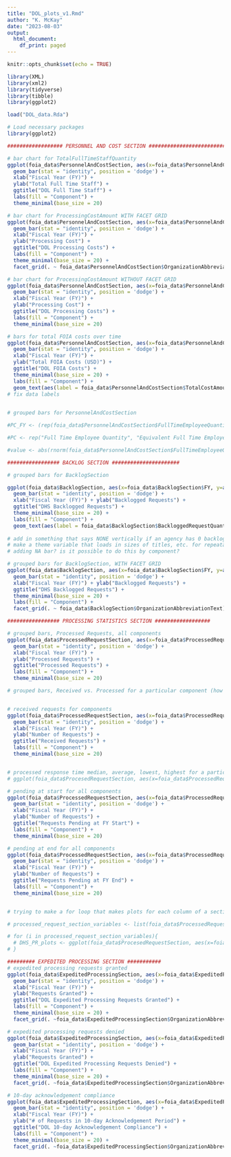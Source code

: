 ```yaml
---
title: "DOL_plots_v1.Rmd"
author: "K. McKay"
date: "2023-08-03"
output:
  html_document:
    df_print: paged
---
```

```r
knitr::opts_chunk$set(echo = TRUE)
```


```r
library(XML)
library(xml2)
library(tidyverse)
library(tibble)
library(ggplot2)
```




```r

load("DOL_data.Rda")

# Load necessary packages
library(ggplot2)

################## PERSONNEL AND COST SECTION ##########################

# bar chart for TotalFullTimeStaffQuantity
ggplot(foia_data$PersonnelAndCostSection, aes(x=foia_data$PersonnelAndCostSection$FY, y=as.numeric(as.character(foia_data$PersonnelAndCostSection$TotalFullTimeStaffQuantity)), fill=foia_data$PersonnelAndCostSection$OrganizationAbbreviationText)) +
  geom_bar(stat = "identity", position = 'dodge') +
  xlab("Fiscal Year (FY)") +
  ylab("Total Full Time Staff") +
  ggtitle("DOL Full Time Staff") +
  labs(fill = "Component") +
  theme_minimal(base_size = 20)

# bar chart for ProcessingCostAmount WITH FACET GRID
ggplot(foia_data$PersonnelAndCostSection, aes(x=foia_data$PersonnelAndCostSection$FY, y=as.numeric(as.character(foia_data$PersonnelAndCostSection$ProcessingCostAmount)), fill=foia_data$PersonnelAndCostSection$OrganizationAbbreviationText)) +
  geom_bar(stat = "identity", position = 'dodge') +
  xlab("Fiscal Year (FY)") +
  ylab("Processing Cost") +
  ggtitle("DOL Processing Costs") +
  labs(fill = "Component") +
  theme_minimal(base_size = 20) + 
  facet_grid(. ~ foia_data$PersonnelAndCostSection$OrganizationAbbreviationText)

# bar chart for ProcessingCostAmount WITHOUT FACET GRID
ggplot(foia_data$PersonnelAndCostSection, aes(x=foia_data$PersonnelAndCostSection$FY, y=as.numeric(as.character(foia_data$PersonnelAndCostSection$ProcessingCostAmount)), fill=foia_data$PersonnelAndCostSection$OrganizationAbbreviationText)) +
  geom_bar(stat = "identity", position = 'dodge') +
  xlab("Fiscal Year (FY)") +
  ylab("Processing Cost") +
  ggtitle("DOL Processing Costs") +
  labs(fill = "Component") +
  theme_minimal(base_size = 20)

# bars for total FOIA costs over time
ggplot(foia_data$PersonnelAndCostSection, aes(x=foia_data$PersonnelAndCostSection$FY, y=as.numeric(as.character(foia_data$PersonnelAndCostSection$TotalCostAmount)), fill=foia_data$PersonnelAndCostSection$OrganizationAbbreviationText)) +
  geom_bar(stat = "identity", position = 'dodge') +
  xlab("Fiscal Year (FY)") +
  ylab("Total FOIA Costs (USD)") +
  ggtitle("DOL FOIA Costs") +
  theme_minimal(base_size = 20) +
  labs(fill = "Component") +
  geom_text(aes(label = foia_data$PersonnelAndCostSection$TotalCostAmount), position = position_dodge(width = 0.9), vjust = 0.05, angle = 90)
# fix data labels
  

# grouped bars for PersonnelAndCostSection

#PC_FY <- (rep(foia_data$PersonnelAndCostSection$FullTimeEmployeeQuantity$FY) rep(foia_data$PersonnelAndCostSection$EquivalentFullTimeEmployeeQuantity$FY), rep(foia_data$PersonnelAndCostSection$TotalFullTimeStaffQuantity$FY)))

#PC <- rep("Full Time Employee Quantity", "Equivalent Full Time Employee Quantity", "Total Full Time Staff Quantity"))

#value <- abs(rnorm(foia_data$PersonnelAndCostSection$FullTimeEmployeeQuantity, foia_data$PersonnelAndCostSection$EquivalentFullTimeEmployeeQuantity, foia_data$PersonnelAndCostSection$TotalFullTimeStaffQuantity))

################# BACKLOG SECTION ######################

# grouped bars for BacklogSection

ggplot(foia_data$BacklogSection, aes(x=foia_data$BacklogSection$FY, y=as.numeric(as.character(foia_data$BacklogSection$BackloggedRequestQuantity)), fill=foia_data$BacklogSection$OrganizationAbbreviationText)) +
  geom_bar(stat = "identity", position = 'dodge') +
  xlab("Fiscal Year (FY)") + ylab("Backlogged Requests") +
  ggtitle("DHS Backlogged Requests") +
  theme_minimal(base_size = 20) +
  labs(fill = "Component") +
  geom_text(aes(label = foia_data$BacklogSection$BackloggedRequestQuantity), position = position_dodge(width = 0.9), vjust = -0.05, angle = 90)
  
# add in something that says NONE vertically if an agency has 0 backlog?
# make a theme variable that loads in sizes of titles, etc. for repeatability purposes??
# adding NA bar? is it possible to do this by component?

# grouped bars for BacklogSection, WITH FACET GRID
ggplot(foia_data$BacklogSection, aes(x=foia_data$BacklogSection$FY, y=as.numeric(as.character(foia_data$BacklogSection$BackloggedRequestQuantity)), fill=foia_data$BacklogSection$OrganizationAbbreviationText)) +
  geom_bar(stat = "identity", position = 'dodge') +
  xlab("Fiscal Year (FY)") + ylab("Backlogged Requests") +
  ggtitle("DHS Backlogged Requests") +
  theme_minimal(base_size = 20) +
  labs(fill = "Component") +
  facet_grid(. ~ foia_data$BacklogSection$OrganizationAbbreviationText)

################# PROCESSING STATISTICS SECTION ##################

# grouped bars, Processed Requests, all components
ggplot(foia_data$ProcessedRequestSection, aes(x=foia_data$ProcessedRequestSection$FY, y=as.numeric(as.character(foia_data$ProcessedRequestSection$ProcessingStatisticsProcessedQuantity)), fill=foia_data$ProcessedRequestSection$OrganizationAbbreviationText)) +
  geom_bar(stat = "identity", position = 'dodge') +
  xlab("Fiscal Year (FY)") +
  ylab("Processed Requests") +
  ggtitle("Processed Requests") +
  labs(fill = "Component") +
  theme_minimal(base_size = 20)

# grouped bars, Received vs. Processed for a particular component (how do i do this?)


# received requests for components
ggplot(foia_data$ProcessedRequestSection, aes(x=foia_data$ProcessedRequestSection$FY, y=as.numeric(as.character(foia_data$ProcessedRequestSection$ProcessingStatisticsReceivedQuantity)), fill=foia_data$ProcessedRequestSection$OrganizationAbbreviationText)) +
  geom_bar(stat = "identity", position = 'dodge') +
  xlab("Fiscal Year (FY)") +
  ylab("Number of Requests") +
  ggtitle("Received Requests") +
  labs(fill = "Component") +
  theme_minimal(base_size = 20)


# processed response time median, average, lowest, highest for a particular component???
# ggplot(foia_data$ProcesedRequestSection, aes(x=foia_data$ProcessedRequestSection$FY[["OIG"]], y=as.numeric(as.character(foia_data$ProcessedRequestSection[["OIG"]])), fill=foia_data$ProcessedRequestSection$ProcessingStatisticsPendingAtStartQuantity[["OIG"]], foia_data$ProcessedRequestSection$ProcessingStatisticsPendingAtEndQuantity[["OIG"]], foia_data$ProcessedRequestSection$ProcessingStatisticsReceivedQuantity[["OIG"]], foia_data$ProcessedRequestSection$ProcessingStatisticsProcessedQuantity[["OIG"]])) + geom_bar(stat = "identity", position = 'dodge') + xlab("Fiscal Year (FY)") + ylab("Number of Requests") + ggtitle ("OIG Processing Statistics") + theme_minimal(base_size = 18)

# pending at start for all components
ggplot(foia_data$ProcessedRequestSection, aes(x=foia_data$ProcessedRequestSection$FY, y=as.numeric(as.character(foia_data$ProcessedRequestSection$ProcessingStatisticsPendingAtStartQuantity)), fill=foia_data$ProcessedRequestSection$OrganizationAbbreviationText)) +
  geom_bar(stat = "identity", position = 'dodge') +
  xlab("Fiscal Year (FY)") +
  ylab("Number of Requests") +
  ggtitle("Requests Pending at FY Start") +
  labs(fill = "Component") +
  theme_minimal(base_size = 20)

# pending at end for all components
ggplot(foia_data$ProcessedRequestSection, aes(x=foia_data$ProcessedRequestSection$FY, y=as.numeric(as.character(foia_data$ProcessedRequestSection$ProcessingStatisticsPendingAtEndQuantity)), fill=foia_data$ProcessedRequestSection$OrganizationAbbreviationText)) +
  geom_bar(stat = "identity", position = 'dodge') +
  xlab("Fiscal Year (FY)") +
  ylab("Number of Requests") +
  ggtitle("Requests Pending at FY End") +
  labs(fill = "Component") +
  theme_minimal(base_size = 20)


# trying to make a for loop that makes plots for each column of a section (e.g. PendingAtStartQuantity and PendingAtEndQuantity etc. for ProcessedRequestSection)

# processed_request_section_variables <- list(foia_data$ProcessedRequestSection$ProcessingStatisticsPendingAtStartQuantity, foia_data$ProcessedRequestSection$ProcessingStatisticsPendingAtEndQuantity, foia_data$ProcessedRequestSection$ProcessingStatisticsReceivedQuantity, foia_data$ProcessedRequestSection$ProcessingStatisticsPendingAtEndQuantity)

# for (i in processed_request_section_variables){
  # DHS_PR_plots <- ggplot(foia_data$ProcesedRequestSection, aes(x=foia_data$ProcessedRequestSection$FY, y=as.numeric(as.character(i)), fill=foia_data$ProcessedRequestSection$OrganizationAbbreviationText)) + geom_bar(stat = "identity", position = 'dodge') + xlab("Fiscal Year (FY)") + ylab("Number of Requests") + ggtitle(i) + theme_minimal(base_size = 18)
# }

######### EXPEDITED PROCESSING SECTION ###########
# expedited processing requests granted
ggplot(foia_data$ExpeditedProcessingSection, aes(x=foia_data$ExpeditedProcessingSection$FY, y=as.numeric(as.character(foia_data$ExpeditedProcessingSection$RequestGrantedQuantity)), fill=foia_data$ExpeditedProcessingSection$OrganizationAbbreviationText)) + 
  geom_bar(stat = "identity", position = 'dodge') +
  xlab("Fiscal Year (FY)") +
  ylab("Requests Granted") +
  ggtitle("DOL Expedited Processing Requests Granted") +
  labs(fill = "Component") +
  theme_minimal(base_size = 20) +
  facet_grid(. ~foia_data$ExpeditedProcessingSection$OrganizationAbbreviationText)

# expedited processing requests denied
ggplot(foia_data$ExpeditedProcessingSection, aes(x=foia_data$ExpeditedProcessingSection$FY, y=as.numeric(as.character(foia_data$ExpeditedProcessingSection$RequestDeniedQuantity)), fill=foia_data$ExpeditedProcessingSection$OrganizationAbbreviationText)) + 
  geom_bar(stat = "identity", position = 'dodge') +
  xlab("Fiscal Year (FY)") +
  ylab("Requests Granted") +
  ggtitle("DOL Expedited Processing Requests Denied") +
  labs(fill = "Component") +
  theme_minimal(base_size = 20) +
  facet_grid(. ~foia_data$ExpeditedProcessingSection$OrganizationAbbreviationText)

# 10-day acknowledgement compliance
ggplot(foia_data$ExpeditedProcessingSection, aes(x=foia_data$ExpeditedProcessingSection$FY, y=as.numeric(as.character(foia_data$ExpeditedProcessingSection$AdjudicationWithinTenDaysQuantity)), fill=foia_data$ExpeditedProcessingSection$OrganizationAbbreviationText)) +
  geom_bar(stat = "identity", position = 'dodge') +
  xlab("Fiscal Year (FY)") +
  ylab("# of Requests in 10-day Acknowledgement Period") +
  ggtitle("DOL 10-day Acknowledgement Compliance") +
  labs(fill = "Component") +
  theme_minimal(base_size = 20) +
  facet_grid(. ~foia_data$ExpeditedProcessingSection$OrganizationAbbreviationText)
  
  






```

